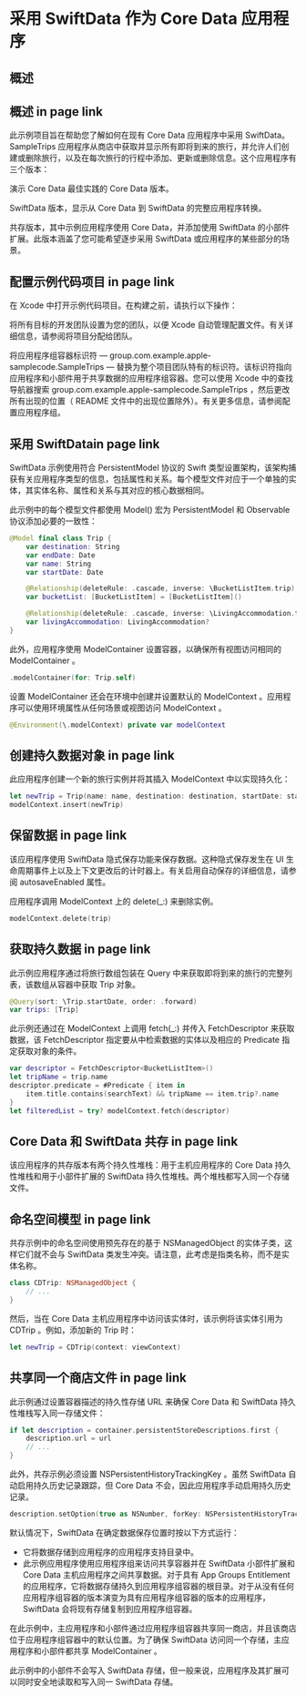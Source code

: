 # 采用 SwiftData 作为 Core Data 应用程序

<ToBePolishedAfterTranslation />

<OriginalSource
  title="Adopting SwiftData for a Core Data app"
  url="https://developer.apple.com/documentation/coredata/adopting_swiftdata_for_a_core_data_app"
  summary="使用 Swift 本机持久性框架直观地将数据保留在应用程序中"
/>

## 概述

## 概述 in page link

此示例项目旨在帮助您了解如何在现有 Core Data 应用程序中采用 SwiftData。 SampleTrips 应用程序从商店中获取并显示所有即将到来的旅行，并允许人们创建或删除旅行，以及在每次旅行的行程中添加、更新或删除信息。这个应用程序有三个版本：

演示 Core Data 最佳实践的 Core Data 版本。

SwiftData 版本，显示从 Core Data 到 SwiftData 的完整应用程序转换。

共存版本，其中示例应用程序使用 Core Data，并添加使用 SwiftData 的小部件扩展。此版本涵盖了您可能希望逐步采用 SwiftData 或应用程序的某些部分的场景。

## 配置示例代码项目 in page link

在 Xcode 中打开示例代码项目。在构建之前，请执行以下操作：

将所有目标的开发团队设置为您的团队，以便 Xcode 自动管理配置文件。有关详细信息，请参阅将项目分配给团队。

将应用程序组容器标识符 — group.com.example.apple-samplecode.SampleTrips — 替换为整个项目团队特有的标识符。该标识符指向应用程序和小部件用于共享数据的应用程序组容器。您可以使用 Xcode 中的查找导航器搜索 group.com.example.apple-samplecode.SampleTrips ，然后更改所有出现的位置（ README 文件中的出现位置除外）。有关更多信息，请参阅配置应用程序组。

## 采用 SwiftDatain page link

SwiftData 示例使用符合 PersistentModel 协议的 Swift 类型设置架构，该架构捕获有关应用程序类型的信息，包括属性和关系。每个模型文件对应于一个单独的实体，其实体名称、属性和关系与其对应的核心数据相同。

此示例中的每个模型文件都使用 Model() 宏为 PersistentModel 和 Observable 协议添加必要的一致性：

```swift
@Model final class Trip {
    var destination: String
    var endDate: Date
    var name: String
    var startDate: Date

    @Relationship(deleteRule: .cascade, inverse: \BucketListItem.trip)
    var bucketList: [BucketListItem] = [BucketListItem]()

    @Relationship(deleteRule: .cascade, inverse: \LivingAccommodation.trip)
    var livingAccommodation: LivingAccommodation?
}
```

此外，应用程序使用 ModelContainer 设置容器，以确保所有视图访问相同的 ModelContainer 。

```swift
.modelContainer(for: Trip.self)
```

设置 ModelContainer 还会在环境中创建并设置默认的 ModelContext 。应用程序可以使用环境属性从任何场景或视图访问 ModelContext 。

```swift
@Environment(\.modelContext) private var modelContext
```

## 创建持久数据对象 in page link

此应用程序创建一个新的旅行实例并将其插入 ModelContext 中以实现持久化：

```swift
let newTrip = Trip(name: name, destination: destination, startDate: startDate, endDate: endDate)
modelContext.insert(newTrip)
```

## 保留数据 in page link

该应用程序使用 SwiftData 隐式保存功能来保存数据。这种隐式保存发生在 UI 生命周期事件上以及上下文更改后的计时器上。有关启用自动保存的详细信息，请参阅 autosaveEnabled 属性。

应用程序调用 ModelContext 上的 delete(\_:) 来删除实例。

```swift
modelContext.delete(trip)
```

## 获取持久数据 in page link

此示例应用程序通过将旅行数组包装在 Query 中来获取即将到来的旅行的完整列表，该数组从容器中获取 Trip 对象。

```swift
@Query(sort: \Trip.startDate, order: .forward)
var trips: [Trip]
```

此示例还通过在 ModelContext 上调用 fetch(\_:) 并传入 FetchDescriptor 来获取数据，该 FetchDescriptor 指定要从中检索数据的实体以及相应的 Predicate 指定获取对象的条件。

```swift
var descriptor = FetchDescriptor<BucketListItem>()
let tripName = trip.name
descriptor.predicate = #Predicate { item in
    item.title.contains(searchText) && tripName == item.trip?.name
}
let filteredList = try? modelContext.fetch(descriptor)
```

## Core Data 和 SwiftData 共存 in page link

该应用程序的共存版本有两个持久性堆栈：用于主机应用程序的 Core Data 持久性堆栈和用于小部件扩展的 SwiftData 持久性堆栈。两个堆栈都写入同一个存储文件。

## 命名空间模型 in page link

共存示例中的命名空间使用预先存在的基于 NSManagedObject 的实体子类，这样它们就不会与 SwiftData 类发生冲突。请注意，此考虑是指类名称，而不是实体名称。

```swift
class CDTrip: NSManagedObject {
    // ...
}
```

然后，当在 Core Data 主机应用程序中访问该实体时，该示例将该实体引用为 CDTrip 。例如，添加新的 Trip 时：

```swift
let newTrip = CDTrip(context: viewContext)
```

## 共享同一个商店文件 in page link

此示例通过设置容器描述的持久性存储 URL 来确保 Core Data 和 SwiftData 持久性堆栈写入同一存储文件：

```swift
if let description = container.persistentStoreDescriptions.first {
    description.url = url
    // ...
}
```

此外，共存示例必须设置 NSPersistentHistoryTrackingKey 。虽然 SwiftData 自动启用持久历史记录跟踪，但 Core Data 不会，因此应用程序手动启用持久历史记录。

```swift
description.setOption(true as NSNumber, forKey: NSPersistentHistoryTrackingKey)
```

默认情况下，SwiftData 在确定数据保存位置时按以下方式运行：

- 它将数据存储到应用程序的应用程序支持目录中。
- 此示例应用程序使用应用程序组来访问共享容器并在 SwiftData 小部件扩展和 Core Data 主机应用程序之间共享数据。对于具有 App Groups Entitlement 的应用程序，它将数据存储持久到应用程序组容器的根目录。对于从没有任何应用程序组容器的版本演变为具有应用程序组容器的版本的应用程序，SwiftData 会将现有存储复制到应用程序组容器。

在此示例中，主应用程序和小部件通过应用程序组容器共享同一商店，并且该商店位于应用程序组容器中的默认位置。为了确保 SwiftData 访问同一个存储，主应用程序和小部件都共享 ModelContainer 。

此示例中的小部件不会写入 SwiftData 存储，但一般来说，应用程序及其扩展可以同时安全地读取和写入同一 SwiftData 存储。
